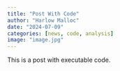 ```yaml
---
title: "Post With Code"
author: "Harlow Malloc"
date: "2024-07-09"
categories: [news, code, analysis]
image: "image.jpg"
---
```


This is a post with executable code.
